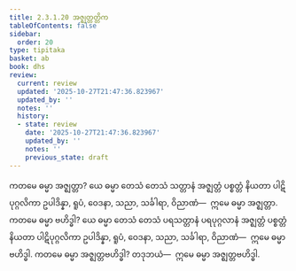 ```yaml
---
title: 2.3.1.20 အဇ္ဈတ္တတ္တိက
tableOfContents: false
sidebar:
  order: 20
type: tipitaka
basket: ab
book: dhs
review:
  current: review
  updated: '2025-10-27T21:47:36.823967'
  updated_by: ''
  notes: ''
  history:
  - state: review
    date: '2025-10-27T21:47:36.823967'
    updated_by: ''
    notes: ''
    previous_state: draft
---
```



<ReviewStatus review={frontmatter.review} showDetails={true} />

<HypothesisAnnotation frontmatter={frontmatter} />

<DynamicBreadcrumb />

<Division number="1050" book="dhs" e="ch" v="29" p="213">

<Paragraph number="1715" book="dhs">
ကတမေ ဓမ္မာ အဇ္ဈတ္တာ? ယေ ဓမ္မာ တေသံ တေသံ သတ္တာနံ အဇ္ဈတ္တံ ပစ္စတ္တံ နိယတာ ပါဋိပုဂ္ဂလိကာ ဥပါဒိန္နာ, ရူပံ, ဝေဒနာ, သညာ, သင်္ခါရာ, ဝိညာဏံ—  ဣမေ ဓမ္မာ အဇ္ဈတ္တာ.
</Paragraph>

</Division>
<Division number="1051" book="dhs" e="ch" v="29" p="213">

<Paragraph number="1716" book="dhs">
ကတမေ ဓမ္မာ ဗဟိဒ္ဓါ? ယေ ဓမ္မာ တေသံ တေသံ ပရသတ္တာနံ ပရပုဂ္ဂလာနံ အဇ္ဈတ္တံ ပစ္စတ္တံ နိယတာ ပါဋိပုဂ္ဂလိကာ ဥပါဒိန္နာ, ရူပံ, ဝေဒနာ, သညာ, သင်္ခါရာ, ဝိညာဏံ—  ဣမေ ဓမ္မာ ဗဟိဒ္ဓါ.
</Paragraph>

</Division>
<Division number="1052" book="dhs" e="ch" v="29" p="213">

<Paragraph number="1717" book="dhs">
ကတမေ ဓမ္မာ အဇ္ဈတ္တဗဟိဒ္ဓါ? တဒုဘယံ—  ဣမေ ဓမ္မာ အဇ္ဈတ္တဗဟိဒ္ဓါ.
</Paragraph>
</Division>